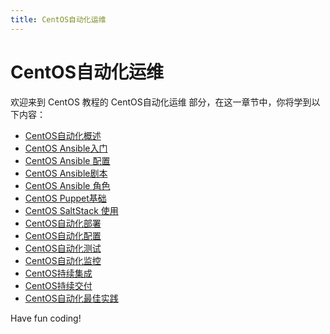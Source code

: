 ```yaml
---
title: CentOS自动化运维
---
```


# CentOS自动化运维

欢迎来到 CentOS 教程的 CentOS自动化运维 部分，在这一章节中，你将学到以下内容：

- [CentOS自动化概述](./0-centos-automation-overview.mdx)
- [CentOS Ansible入门](./1-getting-started-with-centos-ansible.mdx)
- [CentOS Ansible 配置](./2-centos-ansible-configuration.mdx)
- [CentOS Ansible剧本](./3-centos-ansible-script.mdx)
- [CentOS Ansible 角色](./4-centos-ansible-role.mdx)
- [CentOS Puppet基础](./5-centos-puppet-basics.mdx)
- [CentOS SaltStack 使用](./6-centos-saltstack-usage.mdx)
- [CentOS自动化部署](./7-centos-automated-deployment.mdx)
- [CentOS自动化配置](./8-centos-automatic-configuration.mdx)
- [CentOS自动化测试](./9-centos-automated-testing.mdx)
- [CentOS自动化监控](./10-centos-automated-monitoring.mdx)
- [CentOS持续集成](./11-centos-continuous-integration.mdx)
- [CentOS持续交付](./12-centos-continuous-delivery.mdx)
- [CentOS自动化最佳实践](./13-centos-automation-best-practices.mdx)

Have fun coding!